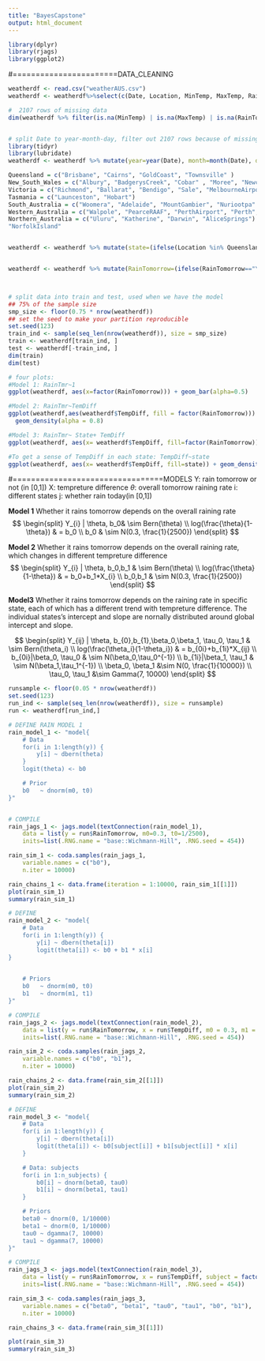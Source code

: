 ```yaml
---
title: "BayesCapstone"
output: html_document
---
```


```r
library(dplyr)
library(rjags)
library(ggplot2)
```


#=======================DATA_CLEANING
```r
weatherdf <- read.csv("weatherAUS.csv")
weatherdf <- weatherdf%>%select(c(Date, Location, MinTemp, MaxTemp, RainToday, RainTomorrow))

#  2107 rows of missing data
dim(weatherdf %>% filter(is.na(MinTemp) | is.na(MaxTemp) | is.na(RainToday) | is.na(RainTomorrow)))


# split Date to year-month-day, filter out 2107 rows because of missing data
library(tidyr)
library(lubridate)
weatherdf <- weatherdf %>% mutate(year=year(Date), month=month(Date), day=day(Date)) %>% drop_na(MinTemp, MaxTemp, RainToday, RainTomorrow)

Queensland = c("Brisbane", "Cairns", "GoldCoast", "Townsville" )
New_South_Wales = c("Albury", "BadgerysCreek", "Cobar" , "Moree", "Newcastle", "NorahHead", "Penrith", "Sydney", "SydneyAirport", "WaggaWagga", "Williamtown", "Wollongong", "Canberra", "Tuggeranong", "MountGinini", "CoffsHarbour")
Victoria = c("Richmond", "Ballarat", "Bendigo", "Sale", "MelbourneAirport", "Melbourne", "Mildura", "Nhil", "Portland", "Watsonia", "Dartmoor")
Tasmania = c("Launceston", "Hobart")
South_Australia = c("Woomera", "Adelaide", "MountGambier", "Nuriootpa" )
Western_Australia = c("Walpole", "PearceRAAF", "PerthAirport", "Perth", "SalmonGums", "Albany", "Witchcliffe")
Northern_Australia = c("Uluru", "Katherine", "Darwin", "AliceSprings")
"NorfolkIsland"


weatherdf <- weatherdf %>% mutate(state=(ifelse(Location %in% Queensland, "Queensland", ifelse(Location %in% New_South_Wales, "New_South_Wales", ifelse(Location %in% Victoria, "Victoria", ifelse(Location %in% Tasmania, "Tasmania", ifelse(Location %in% South_Australia, "South_Australia", ifelse(Location %in% Western_Australia, "Western_Australia", ifelse(Location %in% Northern_Australia, "Northern_Australia", ifelse(Location=="NorfolkIsland", "NorfolkIsland", NA))))))))))


weatherdf <- weatherdf %>% mutate(RainTomorrow=(ifelse(RainTomorrow=="Yes", 1,0))) %>% mutate(TempDiff= (MaxTemp-MinTemp))



# split data into train and test, used when we have the model
## 75% of the sample size
smp_size <- floor(0.75 * nrow(weatherdf))
## set the seed to make your partition reproducible
set.seed(123)
train_ind <- sample(seq_len(nrow(weatherdf)), size = smp_size)
train <- weatherdf[train_ind, ]
test <- weatherdf[-train_ind, ]
dim(train)
dim(test)

```



```r
# four plots: 
#Model 1: RainTmr~1
ggplot(weatherdf, aes(x=factor(RainTomorrow))) + geom_bar(alpha=0.5)

#Model 2: RainTmr~TemDiff 
ggplot(weatherdf,aes(weatherdf$TempDiff, fill = factor(RainTomorrow))) +
  geom_density(alpha = 0.8) 

#Model 3: RainTmr~ State+ TemDiff 
ggplot(weatherdf, aes(x= weatherdf$TempDiff, fill=factor(RainTomorrow))) + geom_density(alpha = 0.5)+facet_wrap(~state)

#To get a sense of TempDiff in each state: TempDiff~state
ggplot(weatherdf, aes(x= weatherdf$TempDiff, fill=state)) + geom_density(alpha = 0.5)
```




#=================================MODELS
Y: rain tomorrow or not (in [0,1])
X: tempreture difference
$\theta$: overall tomorrow raining rate
i: different states
j: whether rain today(in [0,1])

**Model 1** 
Whether it rains tomorrow depends on the overall raining rate
$$
\begin{split}  
Y_{i} | \theta, b_0& \sim  Bern(\theta) \\ 
log(\frac{\theta}{1-\theta})  & = b_0 \\
b_0 & \sim N(0.3, \frac{1}{2500})
\end{split}
$$


**Model 2**
Whether it rains tomorrow depends on the overall raining rate, which changes in different tempreture difference
$$
\begin{split}  
Y_{i} | \theta, b_0,b_1 & \sim  Bern(\theta) \\ 
log(\frac{\theta}{1-\theta})  & = b_0+b_1*X_{i} \\
b_0,b_1 & \sim N(0.3, \frac{1}{2500})
\end{split}
$$


**Model3**
Whether it rains tomorrow depends on the raining rate in specific state, each of which has a different trend with tempreture difference. The individual states’s intercept and slope are nornally distributed around global intercept and slope. 

$$
\begin{split}  
Y_{ij} | \theta, b_{0},b_{1},\beta_0,\beta_1, \tau_0, \tau_1 & \sim  Bern(\theta_i) \\ 
log(\frac{\theta_i}{1-\theta_i})  & = b_{0i}+b_{1i}*X_{ij} \\
b_{0i}|\beta_0, \tau_0 & \sim N(\beta_0,\tau_0^{-1}) \\
b_{1i}|\beta_1, \tau_1 & \sim N(\beta_1,\tau_1^{-1}) \\
\beta_0, \beta_1 &\sim N(0, \frac{1}{10000}) \\
\tau_0, \tau_1 &\sim Gamma(7, 10000)
\end{split}
$$

```r
runsample <- floor(0.05 * nrow(weatherdf))
set.seed(123)
run_ind <- sample(seq_len(nrow(weatherdf)), size = runsample)
run <- weatherdf[run_ind,]
```

```r
# DEFINE RAIN MODEL 1
rain_model_1 <- "model{  
    # Data
    for(i in 1:length(y)) {
        y[i] ~ dbern(theta)
    }
    logit(theta) <- b0

    # Prior
    b0   ~ dnorm(m0, t0)
}"


# COMPILE
rain_jags_1 <- jags.model(textConnection(rain_model_1), 
    data = list(y = run$RainTomorrow, m0=0.3, t0=1/2500),
    inits=list(.RNG.name = "base::Wichmann-Hill", .RNG.seed = 454))

rain_sim_1 <- coda.samples(rain_jags_1,
    variable.names = c("b0"),
    n.iter = 10000)

rain_chains_1 <- data.frame(iteration = 1:10000, rain_sim_1[[1]])
plot(rain_sim_1)
summary(rain_sim_1)
```


```r
# DEFINE
rain_model_2 <- "model{  
    # Data
    for(i in 1:length(y)) {
        y[i] ~ dbern(theta[i])
        logit(theta[i]) <- b0 + b1 * x[i]
}   
        

    # Priors
    b0   ~ dnorm(m0, t0)
    b1   ~ dnorm(m1, t1)
}"

# COMPILE
rain_jags_2 <- jags.model(textConnection(rain_model_2), 
    data = list(y = run$RainTomorrow, x = run$TempDiff, m0 = 0.3, m1 = 0.3, t0 = 1/2500, t1 = 1/2500),
    inits=list(.RNG.name = "base::Wichmann-Hill", .RNG.seed = 454))

rain_sim_2 <- coda.samples(rain_jags_2,
    variable.names = c("b0", "b1"),
    n.iter = 10000)

rain_chains_2 <- data.frame(rain_sim_2[[1]])
plot(rain_sim_2)
summary(rain_sim_2)
```


```r
# DEFINE
rain_model_3 <- "model{  
    # Data
    for(i in 1:length(y)) {
        y[i] ~ dbern(theta[i])
        logit(theta[i]) <- b0[subject[i]] + b1[subject[i]] * x[i]
    }

    # Data: subjects
    for(i in 1:n_subjects) {
        b0[i] ~ dnorm(beta0, tau0)
        b1[i] ~ dnorm(beta1, tau1)
    }

    # Priors
    beta0 ~ dnorm(0, 1/10000)
    beta1 ~ dnorm(0, 1/10000)
    tau0 ~ dgamma(7, 10000)
    tau1 ~ dgamma(7, 10000)
}"

# COMPILE
rain_jags_3 <- jags.model(textConnection(rain_model_3), 
    data = list(y = run$RainTomorrow, x = run$TempDiff, subject = factor(run$state), n_subjects = 8),
    inits=list(.RNG.name = "base::Wichmann-Hill", .RNG.seed = 454))

rain_sim_3 <- coda.samples(rain_jags_3,
    variable.names = c("beta0", "beta1", "tau0", "tau1", "b0", "b1"),
    n.iter = 10000)

rain_chains_3 <- data.frame(rain_sim_3[[1]])
```

```r
plot(rain_sim_3)
summary(rain_sim_3)
```

